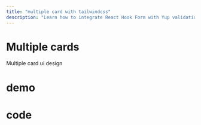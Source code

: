 ```yaml
---
title: "multiple card with tailwindcss"
description: "Learn how to integrate React Hook Form with Yup validation in a practical product entry form example."
---
```


# Multiple cards 
Multiple card ui design

# demo

<ResponsiveLayout>
  <CardsMultiple/>
</ResponsiveLayout>

# code 

<CodeGroup>
    <CodeBlock
      language="typescript" 
      title="MultipleCards.tsx"
      maxHeight={200}
      content_file_path="/code/cards/multiple-card.txt"
      showLineNumbers
    />
    <CodeBlock
      language="typescript" 
      title="HowImplement.tsx"
      maxHeight={200}
      content_file_path="/code/cards/multiple-card-how.txt"
      showLineNumbers
    />
</CodeGroup>